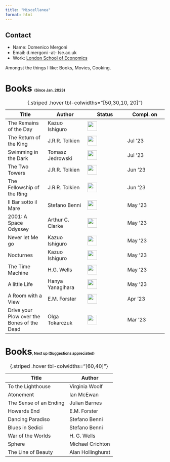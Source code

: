 ```yaml
---
title: "Miscellanea"
format: html
---
```


::: column-margin
::: callout-note
## Contact

-   Name: Domenico Mergoni
-   Email: d.mergoni -at- lse.ac.uk
-   Work: [London School of Economics](https://www.lse.ac.uk/mathematics)
:::
:::

Amongst the things I like: Books, Movies, Cooking.

<h1>Books <small><small><small><small><small> (Since Jan. 2023)</small></small></small></small></small></h1>

| Title | Author  |  Status | Compl. on |
|---------------|---------------|---------------|---------------|
| The Remains of the Day  | Kazuo Ishiguro  | ![](../images/50.png){width="0.8cm"}  | |
| The Return of the King | J.R.R. Tolkien  | ![](../images/100.png){width="0.8cm"}  | Jul '23 |
| Swimming in the Dark  | Tomasz Jedrowski  | ![](../images/100.png){width="0.8cm"}  |  Jul '23 |
| The Two Towers | J.R.R. Tolkien  | ![](../images/100.png){width="0.8cm"}  | Jun '23 |
| The Fellowship of the Ring | J.R.R. Tolkien  | ![](../images/100.png){width="0.8cm"}  | Jun '23 |
| Il Bar sotto il Mare  | Stefano Benni  | ![](../images/100.png){width="0.8cm"}  | May '23 |
| 2001: A Space Odyssey  | Arthur C. Clarke  | ![](../images/100.png){width="0.8cm"}  | May '23 |
| Never let Me go  | Kazuo Ishiguro  | ![](../images/100.png){width="0.8cm"}  | May '23 |
| Nocturnes  | Kazuo Ishiguro  | ![](../images/100.png){width="0.8cm"}  | May '23 |
| The Time Machine  | H.G. Wells  | ![](../images/100.png){width="0.8cm"}  | May '23 |
| A little Life | Hanya Yanagihara  | ![](../images/100.png){width="0.8cm"}  | May '23 |
| A Room with a View  | E.M. Forster  | ![](../images/100.png){width="0.8cm"}  | Apr '23 |
|Drive your Plow over the Bones of the Dead | Olga Tokarczuk | ![](../images/100.png){width="0.8cm"}| Mar '23 |
: {.striped .hover tbl-colwidths="\[50,30,10, 20\]"}

<h1>Books<small><small><small><small><small>, Next up (Suggestions appreciated)</small></small></small></small></small></h1>
| Title | Author  | 
|---------------|---------------|
|  To the Lighthouse | Virginia Woolf |
| Atonement | Ian McEwan |
| The Sense of an Ending | Julian Barnes |
| Howards End | E.M. Forster |
| Dancing Paradiso | Stefano Benni |
| Blues in Sedici | Stefano Benni |
| War of the Worlds | H. G. Wells |
| Sphere  | Michael Crichton  |
| The Line of Beauty | Alan Hollinghurst |
: {.striped .hover tbl-colwidths="\[60,40\]"}



















